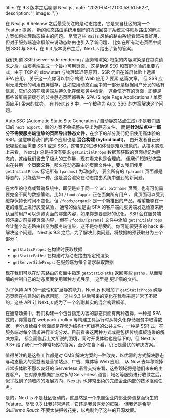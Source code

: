 
  title: '在 9.3 版本之后聊聊 Next.js',
  date: '2020-04-12T00:58:51.562Z',
  description: '',
  image: '',
}

在 Next.js 9 Release 之后最受关注的是动态路由，它是来自社区的第一个 Feature 提案，
新的动态路由系统用很好的方式回答了系统文件映射路由的解决方案如何处理动态路由的问题。
尽管这些 `Rails` 风格的路由系统看起来很好用，但对于服务端渲染框架来说动态路由也引入了新问题，
比如在所有动态页面中规划 SSG 与 SSR，在 9.3 版本发布之后，Next.js 给出了新的答案。

我们知道 SSR (server-side rendering / 服务端渲染) 框架的内容渲染是在每次请求之后，由服务端生成一个最小可用页面，
这是确保 SEO 和首屏体验的重要方式，由于 TCP 的 slow start 与物理延迟等原因，SSR 仍旧在首屏体验上远超 SPA 应用，
关于这一点你可以参阅 <Link target="_blank" href="https://rauchg.com/2014/7-principles-of-rich-web-applications">构建 Web 应用 7 要素</Link> 这篇文章。
但 SSR 应用无法充分的利用首屏缓存，比如应用动态页面中的一部分是根据用户分发的私有信息，它们必须在服务端从持久化存储服务中检索，
这会使所有的页面，即便是那些首屏需要缓存的公共静态页面都丢失 SPA (Single Page Applications / 单页面应用) 带来的优势。
在 Next.js 9 中，一个被称为 Auto SSG 的方案解决这个问题。

Auto SSG (Automatic Static Site Generation / 自动静态站点生成) 不是我们熟知的 `next export`，新的方案不会把整站导出为静态文件，
而是**针对站点中一部分不需要服务端渲染的页面导出静态文件**，在余下的部分我们仍旧使用高体验的 SSR。这意味着我们的单个应用也是 **混合构建 (hybrid built)**，
由开发者自己分配哪些页面需要 SSR 或是 SSG，这带来的进步和体验是难以想象的。从技术实现上来看，
Next.js 总是把没有要求 `getInitialProps` 数据预获取的页面标记为静态的，这给我们省去了极大的工作量，现在看来也是合理的。
但我们知道动态路由在共用一个**页面文件**，那么在动态路由的页面文件中，要么我们使用 `getInitialProps` 标记所有 `[params]` 为动态的，
要么所有的 `[params]` 页面都是静态的，只能选择一种，这是混合渲染在动态路由系统中遇到的新问题。

在大型的电商或营销系统中，即便是处于同一个 `url pathname` 页面，也有可能需要完全不同的数据策略，比如 `/foods/apple` 正在面向所有用户，
此页面可以受到缓存保持长时间不变化，但 `/foods/organic` 是一个新推出的产品，希望能够在一定的维度上进行灰度试验，
通常的做法是由 SPA 的客户端向服务端发送检查来确认当前用户可以浏览页面的哪些内容，如果你想要更好的优化，SSR 会在服务端预渲染之前拼接页面内容，
但在 `/foods/[params]` 文件中添加 `getInitialProps` 会让整个动态路由转变为服务端渲染，这不是你想要的。你可能要更多的 hack 来解决这个问题。
Next.js 9.3 之后，为了解决此类问题，将数据的预获取分为三个部分：

- `getStaticProps`: 在构建时获取数据
- `getStaticPaths`: 在构建时为动态路由指定预渲染
- `getServerSideProps`: 在服务端为每个请求获取数据

现在我们可以在动态路由的页面中指定 `getStaticPaths` 返回哪些 `paths`，从而精细的控制自己的动态页面使用哪种方式展示。
这里是 <Link target="_blank" href="https://nextjs.org/docs/basic-features/data-fetching#getstaticprops-static-generation">更详细的文档</Link>。

为了保持 API 的一致性和扩展静态能力，Next.js 也增加了 `getStaticProps` 纯静态页面在构建时的数据问题。
这些 9.3 以后带来的变化在我看来是非常了不起的，这些 API 让 Next.js 成为了一个名副其实的混合构建框架。

在通常场景中，我们构建一个包含指定内容的静态页面有两种选择，一种是 SPA 式的，你需要在 webpack / rollup 等构建工具运行时从持久化存储服务中取得数据，
再分发给每个页面或是存储为结构化可缓存的公共文件，一种是 SSR 式，在服务端对每个请求进行查询分发。目前看来这两种方式或是包括传统模板渲染的解决方案，
都会面临我上文所说的困境，同时开发体验也是低下的。但 Next.js 9.3+ 给了我们一个非常巧妙的答案，至少在当下看，仍旧是最优的解决方案。

值得关注的是这些工作都是对 CMS 解决方案的一种改良，以优雅的方式解决静态与动态最大的受益者是营销站点、广告、媒体等 Web 应用，
从 Now 去年移除掉非常多体验不那么友好的 Serverless 语言支持来看，这些领域将是他们未来的主要客户，
在对原来横向扩展过多的 Serverless 语言、域名等服务进行收敛之后，似乎找到了领域内的发展方向，Next.js 也非常出色的完成企业内部的技术驱动任务。

是的，Next.js 不是社区驱动的，这显然是一个来自企业内部业务调整而衍生的 Feature。尽管 9.3 让我非常满意，它还是我最喜爱的框架。
但我还是希望 *Guillermo Rauch* 不要太快把钱花完，以免制约了这些的开源发展。



